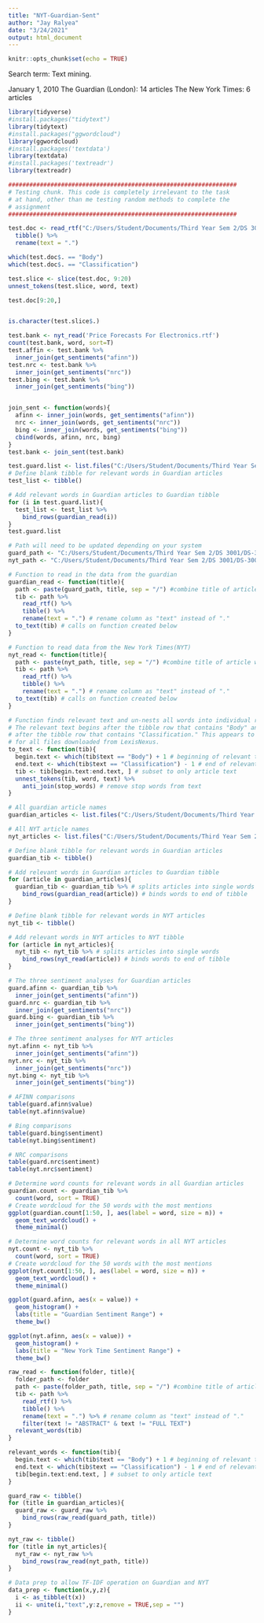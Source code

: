 ```yaml
---
title: "NYT-Guardian-Sent"
author: "Jay Ralyea"
date: "3/24/2021"
output: html_document
---
```


```r
knitr::opts_chunk$set(echo = TRUE)
```
Search term: Text mining.

January 1, 2010
The Guardian (London): 14 articles
The New York Times: 6 articles

```r
library(tidyverse)
#install.packages("tidytext")
library(tidytext)
#install.packages("ggwordcloud")
library(ggwordcloud)
#install.packages('textdata')
library(textdata)
#install.packages('textreadr')
library(textreadr)
```

```r
#################################################################
# Testing chunk. This code is completely irrelevant to the task 
# at hand, other than me testing random methods to complete the 
# assignment
#################################################################

test.doc <- read_rtf("C:/Users/Student/Documents/Third Year Sem 2/DS 3001/DS-3001/NYT-Articles/Price Forecasts For Electronics.rtf") %>%
  tibble() %>%
  rename(text = ".")

which(test.doc$. == "Body")
which(test.doc$. == "Classification")

test.slice <- slice(test.doc, 9:20)
unnest_tokens(test.slice, word, text)

test.doc[9:20,]


is.character(test.slice$.)

test.bank <- nyt_read('Price Forecasts For Electronics.rtf')
count(test.bank, word, sort=T)
test.affin <- test.bank %>%
  inner_join(get_sentiments("afinn"))
test.nrc <- test.bank %>%
  inner_join(get_sentiments("nrc"))
test.bing <- test.bank %>%
  inner_join(get_sentiments("bing"))


join_sent <- function(words){
  afinn <- inner_join(words, get_sentiments("afinn"))
  nrc <- inner_join(words, get_sentiments("nrc"))
  bing <- inner_join(words, get_sentiments("bing"))
  cbind(words, afinn, nrc, bing)
}
test.bank <- join_sent(test.bank)

test.guard.list <- list.files("C:/Users/Student/Documents/Third Year Sem 2/DS 3001/DS-3001/Guardian-Articles")
# Define blank tibble for relevant words in Guardian articles
test_list <- tibble()

# Add relevant words in Guardian articles to Guardian tibble
for (i in test.guard.list){
  test_list <- test_list %>%
    bind_rows(guardian_read(i))
}
test.guard.list
```


```r
# Path will need to be updated depending on your system
guard_path <- "C:/Users/Student/Documents/Third Year Sem 2/DS 3001/DS-3001/Guardian-Articles"
nyt_path <- "C:/Users/Student/Documents/Third Year Sem 2/DS 3001/DS-3001/NYT-Articles"

# Function to read in the data from the guardian
guardian_read <- function(title){
  path <- paste(guard_path, title, sep = "/") #combine title of article w/ path
  tib <- path %>%
    read_rtf() %>%
    tibble() %>%
    rename(text = ".") # rename column as "text" instead of "."
  to_text(tib) # calls on function created below
}

# Function to read data from the New York Times(NYT)
nyt_read <- function(title){
  path <- paste(nyt_path, title, sep = "/") #combine title of article w/ path
  tib <- path %>%
    read_rtf() %>%
    tibble() %>%
    rename(text = ".") # rename column as "text" instead of "."
  to_text(tib) # calls on function created below
}

# Function finds relevant text and un-nests all words into individual rows
# The relevant text begins after the tibble row that contains "Body" and ends
# after the tibble row that contains "Classification." This appears to be true
# for all files downloaded from LexisNexus.
to_text <- function(tib){
  begin.text <- which(tib$text == "Body") + 1 # beginning of relevant text
  end.text <- which(tib$text == "Classification") - 1 # end of relevant text
  tib <- tib[begin.text:end.text, ] # subset to only article text
  unnest_tokens(tib, word, text) %>%
    anti_join(stop_words) # remove stop words from text
}
```

```r
# All guardian article names
guardian_articles <- list.files("C:/Users/Student/Documents/Third Year Sem 2/DS 3001/DS-3001/Guardian-Articles")

# All NYT article names
nyt_articles <- list.files("C:/Users/Student/Documents/Third Year Sem 2/DS 3001/DS-3001/NYT-Articles")

# Define blank tibble for relevant words in Guardian articles
guardian_tib <- tibble()

# Add relevant words in Guardian articles to Guardian tibble
for (article in guardian_articles){
  guardian_tib <- guardian_tib %>% # splits articles into single words
    bind_rows(guardian_read(article)) # binds words to end of tibble
}

# Define blank tibble for relevant words in NYT articles
nyt_tib <- tibble()

# Add relevant words in NYT articles to NYT tibble
for (article in nyt_articles){
  nyt_tib <- nyt_tib %>% # splits articles into single words
    bind_rows(nyt_read(article)) # binds words to end of tibble
}

```

```r
# The three sentiment analyses for Guardian articles
guard.afinn <- guardian_tib %>%
  inner_join(get_sentiments("afinn"))
guard.nrc <- guardian_tib %>%
  inner_join(get_sentiments("nrc"))
guard.bing <- guardian_tib %>%
  inner_join(get_sentiments("bing"))

# The three sentiment analyses for NYT articles
nyt.afinn <- nyt_tib %>%
  inner_join(get_sentiments("afinn"))
nyt.nrc <- nyt_tib %>%
  inner_join(get_sentiments("nrc"))
nyt.bing <- nyt_tib %>%
  inner_join(get_sentiments("bing"))
```

```r
# AFINN comparisons
table(guard.afinn$value)
table(nyt.afinn$value)

# Bing comparisons
table(guard.bing$sentiment)
table(nyt.bing$sentiment)

# NRC comparisons
table(guard.nrc$sentiment)
table(nyt.nrc$sentiment)
```

```r
# Determine word counts for relevant words in all Guardian articles
guardian.count <- guardian_tib %>%
  count(word, sort = TRUE)
# Create wordcloud for the 50 words with the most mentions
ggplot(guardian.count[1:50, ], aes(label = word, size = n)) +
  geom_text_wordcloud() +
  theme_minimal()

# Determine word counts for relevant words in all NYT articles
nyt.count <- nyt_tib %>%
  count(word, sort = TRUE)
# Create wordcloud for the 50 words with the most mentions
ggplot(nyt.count[1:50, ], aes(label = word, size = n)) + 
  geom_text_wordcloud() +
  theme_minimal()

```

```r
ggplot(guard.afinn, aes(x = value)) +
  geom_histogram() +
  labs(title = "Guardian Sentiment Range") +
  theme_bw()

ggplot(nyt.afinn, aes(x = value)) +
  geom_histogram() +
  labs(title = "New York Time Sentiment Range") +
  theme_bw()
```

```r
raw_read <- function(folder, title){
  folder_path <- folder
  path <- paste(folder_path, title, sep = "/") #combine title of article w/ path
  tib <- path %>%
    read_rtf() %>%
    tibble() %>%
    rename(text = ".") %>% # rename column as "text" instead of "." 
    filter(text != "ABSTRACT" & text != "FULL TEXT")
  relevant_words(tib)
}

relevant_words <- function(tib){
  begin.text <- which(tib$text == "Body") + 1 # beginning of relevant text
  end.text <- which(tib$text == "Classification") - 1 # end of relevant text
  tib[begin.text:end.text, ] # subset to only article text
}

guard_raw <- tibble()
for (title in guardian_articles){
  guard_raw <- guard_raw %>%
    bind_rows(raw_read(guard_path, title))
}

nyt_raw <- tibble()
for (title in nyt_articles){
  nyt_raw <- nyt_raw %>%
    bind_rows(raw_read(nyt_path, title))
}

# Data prep to allow TF-IDF operation on Guardian and NYT
data_prep <- function(x,y,z){
  i <- as_tibble(t(x))
  ii <- unite(i,"text",y:z,remove = TRUE,sep = "")
}




```































